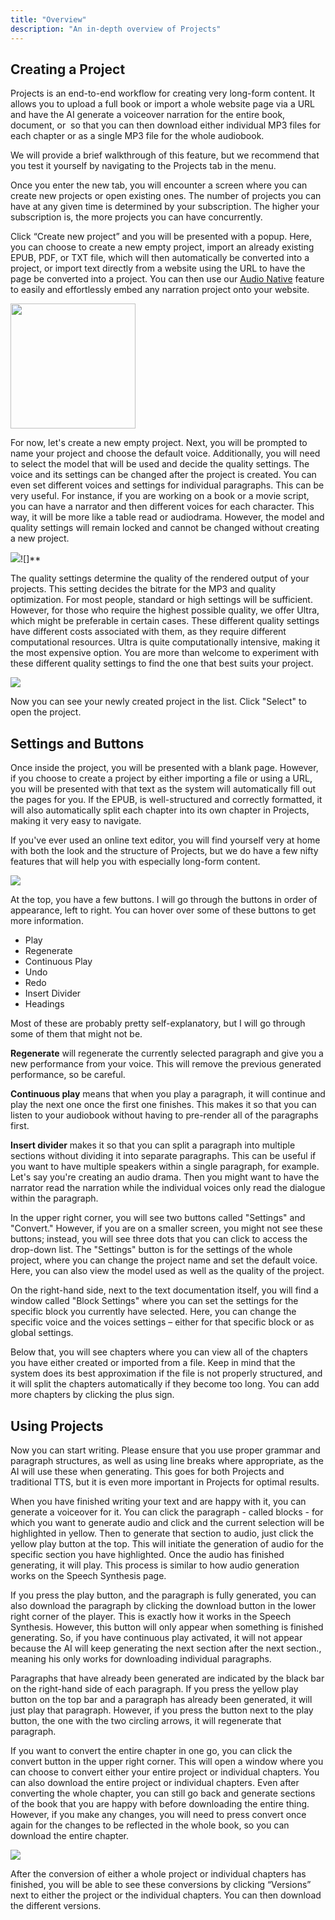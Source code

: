 ```yaml
---
title: "Overview"
description: "An in-depth overview of Projects"
---
```


## Creating a Project

Projects is an end-to-end workflow for creating very long-form content. It allows you to upload a full book or import a whole website page via a URL and have the AI generate a voiceover narration for the entire book, document, or  so that you can then download either individual MP3 files for each chapter or as a single MP3 file for the whole audiobook.

We will provide a brief walkthrough of this feature, but we recommend that you test it yourself by navigating to the Projects tab in the menu.

Once you enter the new tab, you will encounter a screen where you can create new projects or open existing ones. The number of projects you can have at any given time is determined by your subscription. The higher your subscription is, the more projects you can have concurrently.

Click “Create new project” and you will be presented with a popup. Here, you can choose to create a new empty project, import an already existing EPUB, PDF, or TXT file, which will then automatically be converted into a project, or import text directly from a website using the URL to have the page be converted into a project. You can then use our [Audio Native](https://docs.elevenlabs.io/projects/audio-native) feature to easily and effortlessly embed any narration project onto your website.

<img height="200" src="/projects/images/projects_convert.png" />

For now, let's create a new empty project. Next, you will be prompted to name your project and choose the default voice. Additionally, you will need to select the model that will be used and decide the quality settings. The voice and its settings can be changed after the project is created. You can even set different voices and settings for individual paragraphs. This can be very useful. For instance, if you are working on a book or a movie script, you can have a narrator and then different voices for each character. This way, it will be more like a table read or audiodrama. However, the model and quality settings will remain locked and cannot be changed without creating a new project.

![](https://lh3.googleusercontent.com/6ZW-jlTb8heeJAIDS-4zQK1yFCQ7x_gCsIAG3tYfGixR1d5DLr2q5qHjPvsTJa-4faSWp1vd0KSdzxteUdNrQrqkSo11BSEfiZNCzPt8jv3KVyA2Kv_1nsG6Xd8oys_c958H2uLBbn33thaUfsG31j8)![]**  

The quality settings determine the quality of the rendered output of your projects. This setting decides the bitrate for the MP3 and quality optimization. For most people, standard or high settings will be sufficient. However, for those who require the highest possible quality, we offer Ultra, which might be preferable in certain cases. These different quality settings have different costs associated with them, as they require different computational resources. Ultra is quite computationally intensive, making it the most expensive option. You are more than welcome to experiment with these different quality settings to find the one that best suits your project.

![](https://lh6.googleusercontent.com/V2bc1se5yv7Sl7exsKwTNFqgdH8VxBFWupRomAMS-UE_ZfayBN6Hg3Q-FLkPiSx9-cQqWFXmqT6cB2E-FsjDQlKkwOE2zk7_Vc6Q8UBbmWFoKDSyF8V-8f1K6xz3V38auP1szQZjRiEOBU15KZOc8JE)

Now you can see your newly created project in the list. Click "Select" to open the project.

## Settings and Buttons  

Once inside the project, you will be presented with a blank page. However, if you choose to create a project by either importing a file or using a URL, you will be presented with that text as the system will automatically fill out the pages for you. If the EPUB, is well-structured and correctly formatted, it will also automatically split each chapter into its own chapter in Projects, making it very easy to navigate.

If you've ever used an online text editor, you will find yourself very at home with both the look and the structure of Projects, but we do have a few nifty features that will help you with especially long-form content.

![](https://lh3.googleusercontent.com/AhfMewde7JlJ2Ll1piO_Y622nP2dede6jQSU-CMNMAfSymv9vDVLmKkmV55sMVooQd7fdDEngALgrGlTPpDlOUND_zoCgyIdPKB3dkGMxhXfxUR8g9s7PMxy0AntHVnmAcJC96EFPuBOs47wnh_MV6I)

At the top, you have a few buttons. I will go through the buttons in order of appearance, left to right. You can hover over some of these buttons to get more information.

- Play
- Regenerate
- Continuous Play
- Undo
- Redo
- Insert Divider
- Headings

Most of these are probably pretty self-explanatory, but I will go through some of them that might not be.

**Regenerate** will regenerate the currently selected paragraph and give you a new performance from your voice. This will remove the previous generated performance, so be careful.

**Continuous play** means that when you play a paragraph, it will continue and play the next one once the first one finishes. This makes it so that you can listen to your audiobook without having to pre-render all of the paragraphs first.

**Insert divider** makes it so that you can split a paragraph into multiple sections without dividing it into separate paragraphs. This can be useful if you want to have multiple speakers within a single paragraph, for example. Let's say you're creating an audio drama. Then you might want to have the narrator read the narration while the individual voices only read the dialogue within the paragraph.

In the upper right corner, you will see two buttons called "Settings" and "Convert." However, if you are on a smaller screen, you might not see these buttons; instead, you will see three dots that you can click to access the drop-down list. The "Settings" button is for the settings of the whole project, where you can change the project name and set the default voice. Here, you can also view the model used as well as the quality of the project.

On the right-hand side, next to the text documentation itself, you will find a window called "Block Settings" where you can set the settings for the specific block you currently have selected. Here, you can change the specific voice and the voices settings – either for that specific block or as global settings.

Below that, you will see chapters where you can view all of the chapters you have either created or imported from a file. Keep in mind that the system does its best approximation if the file is not properly structured, and it will split the chapters automatically if they become too long. You can add more chapters by clicking the plus sign.

## Using Projects

Now you can start writing. Please ensure that you use proper grammar and paragraph structures, as well as using line breaks where appropriate, as the AI will use these when generating. This goes for both Projects and traditional TTS, but it is even more important in Projects for optimal results.

When you have finished writing your text and are happy with it, you can generate a voiceover for it. You can click the paragraph - called blocks - for which you want to generate audio and click and the current selection will be highlighted in yellow. Then to generate that section to audio, just click the yellow play button at the top. This will initiate the generation of audio for the specific section you have highlighted. Once the audio has finished generating, it will play. This process is similar to how audio generation works on the Speech Synthesis page.

If you press the play button, and the paragraph is fully generated, you can also download the paragraph by clicking the download button in the lower right corner of the player. This is exactly how it works in the Speech Synthesis. However, this button will only appear when something is finished generating. So, if you have continuous play activated, it will not appear because the AI will keep generating the next section after the next section., meaning his only works for downloading individual paragraphs.

Paragraphs that have already been generated are indicated by the black bar on the right-hand side of each paragraph. If you press the yellow play button on the top bar and a paragraph has already been generated, it will just play that paragraph. However, if you press the button next to the play button, the one with the two circling arrows, it will regenerate that paragraph.

If you want to convert the entire chapter in one go, you can click the convert button in the upper right corner. This will open a window where you can choose to convert either your entire project or individual chapters. You can also download the entire project or individual chapters. Even after converting the whole chapter, you can still go back and generate sections of the book that you are happy with before downloading the entire thing. However, if you make any changes, you will need to press convert once again for the changes to be reflected in the whole book, so you can download the entire chapter.

![](https://lh4.googleusercontent.com/1ERT2i_bcD3KtwZ_NMEDwDNRH_qKyovGB5PvMp-WP-fG5Bp8TG75UtUNtL1m7nPDtnEDZPo8_3wYvK_hgPT82wxSch46GycWUbia1Yu6t2pc7OXpSwDqdn1HMn1h1vo1gj3eOKSqDgsuuP3WpoWtBBs)

After the conversion of either a whole project or individual chapters has finished, you will be able to see these conversions by clicking “Versions” next to either the project or the individual chapters. You can then download the different versions.
